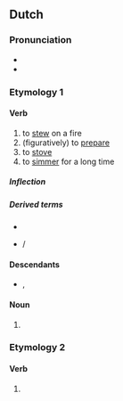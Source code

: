 ==Dutch==

===Pronunciation===
* {{audio|nl|Nl-stoven.ogg|Audio}}
* {{rhymes|nl|oːvən}}

===Etymology 1===

====Verb====
{{nl-verb}}

# to [[stew]] on a fire
# (figuratively) to [[prepare]]
# to [[stove]] 
# to [[simmer]] for a long time

=====Inflection=====
{{nl-conj-wk|stoof|stove}}

=====Derived terms=====
* {{l|nl|stoverij}}
* {{l|nl|een kool stoven}} / {{l|nl|een peer stoven}}

====Descendants====
* {{desc|pap|stoba|bor=1}}, {{l|pap|stobá}}

====Noun====
{{head|nl|noun plural form}}

# {{nl-noun form of|pl|stoof}}

===Etymology 2===

====Verb====
{{head|nl|verb form}}

# {{nl-verb form of|n=pl|t=past|m=ind+subj|stuiven}}